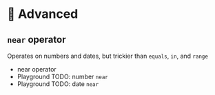 # 🦸 Advanced

## `near` operator

Operates on numbers and dates, but trickier than `equals`, `in`, and `range`
 * <Link to="https://www.mongodb.com/docs/atlas/atlas-search/near/">near operator</Link>
 * Playground TODO: number `near`
 * Playground TODO: date `near`

